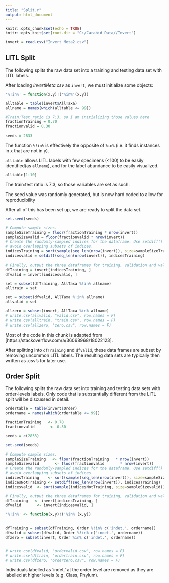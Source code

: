 ---
title: "Split.r"
output: html_document
---

```{r setup, include=FALSE}
knitr::opts_chunk$set(echo = TRUE)
knitr::opts_knit$set(root.dir = "C:/Carabid_Data//Invert")
```

```{r load, echo = F}
invert = read.csv("Invert_Meta2.csv")
```
## LITL Split

The following splits the raw data set into a training and testing data set with LITL labels.

After loading *InvertMeta.csv* as `invert`, we must initialize some objects:

```{r initialize}
'%!in%' = function(x,y)!('%in%'(x,y))

alltable = table(invert$AllTaxa)
allname = names(which(alltable <= 99))

#Train:Test ratio is 7:3, so I am initializing those values here
fractionTraining = 0.70
fractionvalid = 0.30

seeds = 2833
```
The function `%!in%` is effectively the opposite of `%in%` (i.e. it finds instances in x that are not in y).

`alltable` allows LITL labels with few specimens (<100) to be easily identified(as `allname`), and for the label abundance to be easily visualized.
```{r alltable, echo = F}
alltable[1:10]
```
The train:test ratio is 7:3, so those variables are set as such. 

The seed value was randomly generated, but is now hard coded to allow for reproducibility

After all of this has been set up, we are ready to split the data set.

```{r loop, eval = F}
set.seed(seeds)

# Compute sample sizes.
sampleSizeTraining = floor(fractionTraining * nrow(invert))
sampleSizevalid = floor(fractionvalid * nrow(invert))
# Create the randomly-sampled indices for the dataframe. Use setdiff() to
# avoid overlapping subsets of indices.
indicesTraining = sort(sample(seq_len(nrow(invert)), size=sampleSizeTraining))
indicesvalid = setdiff(seq_len(nrow(invert)), indicesTraining)

# Finally, output the three dataframes for training, validation and valid.
dfTraining = invert[indicesTraining, ]
dfvalid = invert[indicesvalid, ]

set = subset(dfTraining, AllTaxa %!in% allname)
alltrain = set

set = subset(dfvalid, AllTaxa %!in% allname)
allvalid = set

allzero = subset(invert, AllTaxa %in% allname)
# write.csv(allvalid, "valid.csv", row.names = F)
# write.csv(alltrain, "train.csv", row.names = F)
# write.csv(allzero, "zero.csv", row.names = F)
```

Most of the code in this chunk is adapted from [https://stackoverflow.com/a/36068968/18022123].

After splitting into `dfTraining` and `dfvalid`, these data frames are subset by removing uncommon LITL labels. The resulting data sets are typically then written as .csv's for later use.


## Order Split

The following splits the raw data set into training and testing data sets with order-levels labels. Only code that is substantially different from the LITL split will be discussed in detail.

```{r order initialize, eval = F}

ordertable = table(invert$Order)
ordername = names(which(ordertable <= 99))

fractionTraining   <- 0.70
fractionvalid       <- 0.30

seeds = c(2833)
```

```{r order loop, eval = F}
set.seed(seeds)

# Compute sample sizes.
sampleSizeTraining   <- floor(fractionTraining   * nrow(invert))
sampleSizevalid       <- floor(fractionvalid       * nrow(invert))
# Create the randomly-sampled indices for the dataframe. Use setdiff() to
# avoid overlapping subsets of indices.
indicesTraining    <- sort(sample(seq_len(nrow(invert)), size=sampleSizeTraining))
indicesNotTraining <- setdiff(seq_len(nrow(invert)), indicesTraining)
indicesvalid  <- sort(sample(indicesNotTraining, size=sampleSizevalid))

# Finally, output the three dataframes for training, validation and valid.
dfTraining   <- invert[indicesTraining, ]
dfvalid       <- invert[indicesvalid, ]

'%!in%' <- function(x,y)!('%in%'(x,y))


dfTraining = subset(dfTraining, Order %!in% c('indet.', ordername))
dfvalid = subset(dfvalid, Order %!in% c('indet.', ordername))
dfzero = subset(invert, Order %in% c('indet.', ordername))


# write.csv(dfvalid, "ordervalid.csv", row.names = F)
# write.csv(dftrain, "ordertrain.csv", row.names = F)
# write.csv(dfzero, "orderzero.csv", row.names = F)
```
Individuals labelled as 'indet.' at the order level are removed as they are labelled at higher levels (e.g. Class, Phylum).



